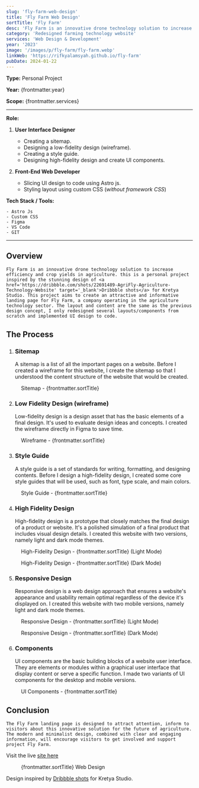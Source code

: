 ```yaml
---
slug: 'fly-farm-web-design'
title: 'Fly Farm Web Design'
sortTitle: 'Fly Farm'
desc: 'Fly Farm is an innovative drone technology solution to increase efficiency and crop yields in agriculture. Solutions for a smart, efficient, and sustainable agricultural future.'
category: 'Redesigned farming technology website'
services: 'Web Design & Development'
year: '2023'
image: '/images/p/fly-farm/fly-farm.webp'
linkWeb: 'https://rifkyalamsyah.github.io/fly-farm'
pubDate: 2024-01-22
---
```


**Type:** Personal Project

**Year:** {frontmatter.year}

**Scope:** {frontmatter.services}

---

**Role:**

1. **User Interface Designer**

   - Creating a sitemap.
   - Designing a low-fidelity design (wireframe).
   - Creating a style guide.
   - Designing high-fidelity design and create UI components.

2. **Front-End Web Developer**

   - Slicing UI design to code using Astro js.
   - Styling layout using custom CSS (_without framework CSS_)

**Tech Stack / Tools:**

    - Astro Js
    - Custom CSS
    - Figma
    - VS Code
    - GIT

---


## Overview

    Fly Farm is an innovative drone technology solution to increase efficiency and crop yields in agriculture. this is a personal project inspired by the stunning design of <a href='https://dribbble.com/shots/22691489-AgriFly-Agriculture-Technology-Website' target='_blank'>Dribbble shots</a> for Kretya Studio. This project aims to create an attractive and informative landing page for Fly Farm, a company operating in the agriculture technology sector. The layout and content are the same as the previous design concept, I only redesigned several layouts/components from scratch and implemented UI design to code.

## The Process

1. ### Sitemap

   A sitemap is a list of all the important pages on a website. Before I created a wireframe for this website, I create the sitemap so that I understood the content structure of the website that would be created.


<figure>
<Picture src={sitemap} alt='sitemap fly-farm' formats={['avif', 'webp']} />
<figcaption class='text-center'>Sitemap - {frontmatter.sortTitle}</figcaption>
</figure>

2. ### Low Fidelity Design (wireframe)

   Low-fidelity design is a design asset that has the basic elements of a final design. It's used to evaluate design ideas and concepts. I created the wireframe directly in Figma to save time.

<figure>
<Picture
  src={wireframe}
  alt='low fidelity design fly-farm'
  formats={['avif', 'webp']}
/>
<figcaption class='text-center'>Wireframe - {frontmatter.sortTitle}</figcaption>
</figure>

3. ### Style Guide

   A style guide is a set of standards for writing, formatting, and designing contents. Before I design a high-fidelity design, I created some core style guides that will be used, such as font, type scale, and main colors.

<figure>
<Picture src={style} alt='style guide fly-farm' formats={['avif', 'webp']} />
<figcaption class='text-center'>Style Guide - {frontmatter.sortTitle}</figcaption>
</figure>

4. ### High Fidelity Design

   High-fidelity design is a prototype that closely matches the final design of a product or website. It's a polished simulation of a final product that includes visual design details. I created this website with two versions, namely light and dark mode themes.

<figure>
<Picture
  src={dLight}
  alt='high fidelity design fly-farm'
  formats={['avif', 'webp']}
/>
<figcaption class='text-center'>High-Fidelity Design - {frontmatter.sortTitle} (Light Mode)</figcaption>
</figure>

<figure>
<Picture
  src={dDark}
  alt='high fidelity design fly-farm'
  formats={['avif', 'webp']}
/>
<figcaption class='text-center'>High-Fidelity Design - {frontmatter.sortTitle} (Dark Mode)</figcaption>
</figure>

5. ### Responsive Design

   Responsive design is a web design approach that ensures a website's appearance and usability remain optimal regardless of the device it's displayed on. I created this website with two mobile versions, namely light and dark mode themes.

<figure>
<Picture
  src={mLight}
  alt='responsive design fly-farm'
  formats={['avif', 'webp']}
/>
<figcaption class='text-center'>Responsive Design - {frontmatter.sortTitle} (Light Mode)</figcaption>
</figure>

<figure>
<Picture
  src={mDark}
  alt='responsive design fly-farm'
  formats={['avif', 'webp']}
/>
<figcaption class='text-center'>Responsive Design - {frontmatter.sortTitle} (Dark Mode)</figcaption>
</figure>

6. ### Components

   UI components are the basic building blocks of a website user interface. They are elements or modules within a graphical user interface that display content or serve a specific function. I made two variants of UI components for the desktop and mobile versions.

<figure>
<Picture
  src={components}
  alt='ui components fly-farm'
  formats={['avif', 'webp']}
/>
<figcaption class='text-center'>UI Components - {frontmatter.sortTitle}</figcaption>
</figure>

## Conclusion

    The Fly Farm landing page is designed to attract attention, inform to visitors about this innovative solution for the future of agriculture. The modern and minimalist design, combined with clear and engaging information, will encourage visitors to get involved and support project Fly Farm.

Visit the live <a href='https://rifkyalamsyah.github.io/fly-farm' target='_blank'>site here</a>

<figure>
<Picture
  src={dLight}
  alt='high fidelity design fly-farm'
  formats={['avif', 'webp']}
/>
<figcaption class='text-center'>{frontmatter.sortTitle} Web Design</figcaption>
</figure>

Design inspired by <a href='https://dribbble.com/shots/22691489-AgriFly-Agriculture-Technology-Website' target='_blank'>Dribbble shots</a> for Kretya Studio.
